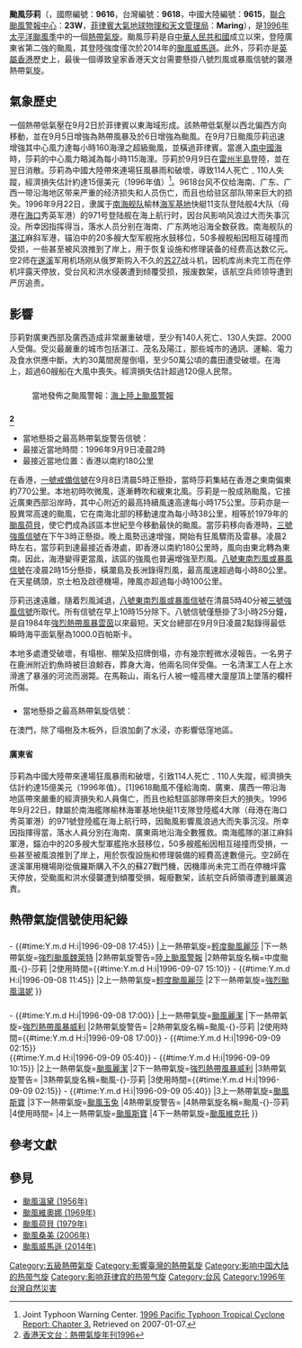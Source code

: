 {{multiple issues|
{{expand|time=2014-06-16T09:11:12+00:00}}
{{expert|time=2014-06-16T09:11:12+00:00}}
}}
{{NoteTA
|G1=TyphoonNew
|G2=TyphoonOld
|G3=Weather
|T=zh:颱風莎莉 (1996年); zh-cn:超强台风莎莉 (1996年); zh-hk:強颱風莎莉 (1996年); zh-mo:颱風莎莉 (1996年); zh-tw:強烈颱風莎莉 (1996年)
|1=zh:颱風莎莉; zh-cn:超强台风莎莉; zh-hk:強颱風莎莉; zh-mo:颱風莎莉; zh-tw:強烈颱風莎莉
|2=zh:Typhoon Sally; zh-cn:Super Typhoon Sally; zh-hk:Super Typhoon Sally; zh-mo:Typhoon Sally; zh-tw:Severe Typhoon Sally;
|skin=typhoon
}}
{{颱風基礎資訊新
|颱風名稱              = 颱風莎莉
|外文名稱              = Typhoon Sally
|外文語言              = 英文
|代表圖像              = Sally_Sept_7_1996_2248Z.png
|代表圖像名稱          = 颱風莎莉
|形成日期              = 1996年9月2日
|消散日期              = 1996年9月9日
|十分鐘平均風速JMA      = 120|JMA=knot
|十分鐘平均風速CWB      = 51|CWB=m/s
|十分鐘平均風速HKO      = 175
|二分鐘平均風速         = 58|NMC=m/s
|一分鐘平均風速         = 145|SSHS=knot
|最低氣壓              = 940
|財產損失              = 
|死傷人數              = 
|影響地區              = [[File:Flag_of_the_Philippines_(light_blue).svg|22px]] [[菲律賓|菲律賓]]<br>{{TWN}}<br>{{HKG-1959}}<br>{{MAC-1976}}<br>{{CHNML}}<br>{{VIE}}
|備註                  = 
|颱風路徑圖            = Sally 1996 track.png
|風季年份              = 1996
|風季位置              = 太平洋
}}

'''颱風莎莉'''（{{lang-en|'''Typhoon Sally'''}}，國際編號：'''9616'''，台灣編號：'''9618'''，中國大陸編號：'''9615'''，[[聯合颱風警報中心|聯合颱風警報中心]]：'''23W'''，[[菲律賓大氣地球物理和天文管理局|菲律賓大氣地球物理和天文管理局]]：'''Maring'''），是[[1996年太平洋颱風季|1996年太平洋颱風季]]中的一個[[熱帶氣旋|熱帶氣旋]]。颱風莎莉是自[[中華人民共和國|中華人民共和國]]成立以來，登陸廣東省第二強的颱風，其登陸強度僅次於2014年的[[颱風威馬遜_(2014年)|颱風威馬遜]]。此外，莎莉亦是[[英屬香港|英屬香港]]歷史上，最後一個導致皇家香港天文台需要懸掛八號烈風或暴風信號的襲港熱帶氣旋。

==氣象歷史==
一個熱帶低氣壓在9月2日於菲律賓以東海域形成。該熱帶低氣壓以西北偏西方向移動，並在9月5日增強為熱帶風暴及於6日增強為颱風。在9月7日颱風莎莉迅速增強其中心風力達每小時160海浬之超級颱風，並橫過菲律賓。當進入[[南中國海|南中國海]]時，莎莉的中心風力略減為每小時115海浬。莎莉於9月9日在[[雷州半島|雷州半島]]登陸，並在翌日消散。莎莉為中國大陸帶來連場狂風暴雨和破壞，導致114人死亡﹑110人失蹤，經濟損失估計約達15億美元（1996年值）<ref name="CH3">Joint Typhoon Warning Center. [http://www.usno.navy.mil/NOOC/nmfc-ph/RSS/jtwc/atcr/1996atcr/pdf/chapter3.pdf 1996 Pacific Typhoon Tropical Cyclone Report: Chapter 3.] {{Wayback|url=http://www.usno.navy.mil/NOOC/nmfc-ph/RSS/jtwc/atcr/1996atcr/pdf/chapter3.pdf |date=20110607031811 }} Retrieved on 2007-01-07.</ref>。9618台风不仅给海南、广东、广西一带沿海地区带来严重的经济损失和人员伤亡，而且也给驻区部队带来巨大的损失。1996年9月22日，隶属于[[南海舰队|南海舰队]]榆林[[海军基地|海军基地]]快艇11支队登陆舰4大队（母港在[[海口|海口]]秀英军港）的971号登陆舰在海上航行时，因台风影响风浪过大而失事沉没。所幸因指挥得当，落水人员分别在海南、广东两地沿海全数获救。南海舰队的[[湛江|湛江]]麻斜军港，锚泊中的20多艘大型军舰拖水鼓移位，50多艘舰船因相互碰撞而受损，一些甚至被风浪推到了岸上，用于恢复设施和修理装备的经费高达数亿元。空2师在[[遂溪|遂溪]]军用机场刚从俄罗斯购入不久的[[苏27|苏27]]战斗机，因机库尚未完工而在停机坪露天停放，受台风和洪水侵袭遭到倾覆受损，报废数架，该航空兵师领导遭到严厉追责。

==影響==
莎莉對廣東西部及廣西造成非常嚴重破壞，至少有140人死亡、130人失踪、2000人受傷。受災最嚴重的城市包括湛江、茂名及陽江，那些城市的通訊、運輸、電力及食水供應中斷。大約30萬間房屋倒塌，至少50萬公頃的農田遭受破壞。在海上，超過60艘船在大風中喪失。經濟損失估計超過120億人民幣。
==={{TWN}}===
:當地發佈之颱風警報：[[海上颱風警報|海上]][[陸上颱風警報|陸上颱風警報]]

==={{HKG-1959}}<ref name="hk">[http://www.hko.gov.hk/publica/tc/tc1996.pdf 香港天文台：熱帶氣旋年刊1996]</ref>===
{{HKTY Wind|hour|長洲=88|西貢=54|啟德=40|赤鱲角=45|流浮山=43|青衣=32|沙田=30|打鼓嶺=31|remark=此圖假設莎莉襲港時，天文台已引入8個指定自動氣象站作指標。}}
*當地懸掛之最高熱帶氣旋警告信號：{{HKTY|8SE}}
*最接近當地時間：1996年9月9日凌晨2時
*最接近當地位置：香港以南約180公里

在香港，[[一號戒備信號|一號戒備信號]]在9月8日清晨5時正懸掛，當時莎莉集結在香港之東南偏東約770公里。本地初時吹微風，逐漸轉吹和緩東北風。莎莉是一股成熟颱風，它接近廣東西部沿岸時，其中心附近的最高持續風速高達每小時175公里。莎莉亦是一股異常高速的颱風，它在南海北部的移動速度為每小時38公里，相等於1979年的[[颱風荷貝|颱風荷貝]]，使它們成為該區本世紀至今移動最快的颱風。當莎莉移向香港時，[[三號強風信號|三號強風信號]]在下午3時正懸掛。晚上風勢迅速增強，開始有狂風驟雨及雷暴。凌晨2時左右，當莎莉到達最接近香港處，即香港以南約180公里時，風向由東北轉為東南。因此，海港變得更當風，該區的強風也普遍增強至烈風。[[八號東南烈風或暴風信號|八號東南烈風或暴風信號]]在凌晨2時15分懸掛，橫瀾島及長洲錄得烈風，最高風速超過每小時80公里。在天星碼頭，京士柏及啟德機場，陣風亦超過每小時100公里。

莎莉迅速遠離，隨着烈風減退，[[八號東南烈風或暴風信號|八號東南烈風或暴風信號]]在清晨5時40分被[[三號強風信號|三號強風信號]]所取代。所有信號在早上10時15分除下。八號信號僅懸掛了3小時25分鐘，是自1984年[[強烈熱帶風暴雲茵|強烈熱帶風暴雲茵]]以來最短。天文台總部在9月9日凌晨2點錄得最低瞬時海平面氣壓為1000.0百帕斯卡。

本地多處遭受破壞，有塌樹、棚架及招牌倒塌，亦有幾宗輕微水浸報告。一名男子在鹿洲附近釣魚時被巨浪鯨吞，葬身大海，他兩名同伴受傷。一名清潔工人在上水滑進了暴漲的河流而溺斃。在馬鞍山，兩名行人被一幢高樓大廈屋頂上墜落的欄杆所傷。

==={{MAC-1976}}===
*當地懸掛之最高熱帶氣旋信號：{{MOTY|8NE/SE}}
在澳門，除了塌樹及木板外，巨浪加劇了水浸，亦影響低窪地區。

==={{CHNML}}===
====廣東省====
莎莉為中國大陸帶來連場狂風暴雨和破壞，引致114人死亡﹑110人失蹤，經濟損失估計約達15億美元（1996年值）。[1]9618颱風不僅給海南、廣東、廣西一帶沿海地區帶來嚴重的經濟損失和人員傷亡，而且也給駐區部隊帶來巨大的損失。1996年9月22日，隸屬於南海艦隊榆林海軍基地快艇11支隊登陸艦4大隊（母港在海口秀英軍港）的971號登陸艦在海上航行時，因颱風影響風浪過大而失事沉沒。所幸因指揮得當，落水人員分別在海南、廣東兩地沿海全數獲救。南海艦隊的湛江麻斜軍港，錨泊中的20多艘大型軍艦拖水鼓移位，50多艘艦船因相互碰撞而受損，一些甚至被風浪推到了岸上，用於恢復設施和修理裝備的經費高達數億元。空2師在遂溪軍用機場剛從俄羅斯購入不久的蘇27戰鬥機，因機庫尚未完工而在停機坪露天停放，受颱風和洪水侵襲遭到傾覆受損，報廢數架，該航空兵師領導遭到嚴厲追責。

==熱帶氣旋信號使用紀錄==

==={{TWN}}===
{{熱帶氣旋警告使用記錄
|氣象台={{flagicon|Taiwan}}[[交通部中央氣象局|中央氣象局]]
|警告系統=[[熱帶氣旋警告#臺灣|颱風警報]]
|熱帶氣旋警告=[[海上颱風警報|海上颱風警報]]
|熱帶氣旋名稱=中度颱風-{}-莎莉
|使用時間={{#time:Y.m.d H:i|1996-09-07 09:00}} - {{#time:Y.m.d H:i|1996-09-08 17:45}}
|上一熱帶氣旋=[[1996年太平洋颱風季#熱帶風暴麗莎_(Lisa)|輕度颱風麗莎]]
|下一熱帶氣旋=[[1996年太平洋颱風季#颱風維奧莉_(Violet)|強烈颱風魏萊特]]
|2熱帶氣旋警告=[[陸上颱風警報|陸上颱風警報]]
|2熱帶氣旋名稱=中度颱風-{}-莎莉
|2使用時間={{#time:Y.m.d H:i|1996-09-07 15:10}} - {{#time:Y.m.d H:i|1996-09-08 11:45}}
|2上一熱帶氣旋=[[1996年太平洋颱風季#熱帶風暴麗莎_(Lisa)|輕度颱風麗莎]]
|2下一熱帶氣旋=[[颱風芸妮_(1997年)|強烈颱風溫妮]]
}}

==={{HKG-1959}}===
{{熱帶氣旋警告使用記錄
|氣象台=[[File:Flag_of_Hong_Kong_(1959-1997).svg|22px]][[皇家香港天文台|皇家香港天文台]]
|熱帶氣旋警告={{HKTY|1}}
|警告系統=[[香港熱帶氣旋警告信號|熱帶氣旋警告信號]]
|熱帶氣旋名稱=颱風-{}-莎莉
|使用時間={{#time:Y.m.d H:i|1996-09-08 05:00}} - {{#time:Y.m.d H:i|1996-09-08 17:00}}
|上一熱帶氣旋=[[1996年太平洋颱風季#颱風麗潔_(Niki)|颱風麗潔]]
|下一熱帶氣旋=[[1996年太平洋颱風季#強烈熱帶風暴威利_(Willie)|強烈熱帶風暴威利]]
|2熱帶氣旋警告={{HKTY|3}}
|2熱帶氣旋名稱=颱風-{}-莎莉
|2使用時間={{#time:Y.m.d H:i|1996-09-08 17:00}} - {{#time:Y.m.d H:i|1996-09-09 02:15}}<br>{{#time:Y.m.d H:i|1996-09-09 05:40}} - {{#time:Y.m.d H:i|1996-09-09 10:15}}
|2上一熱帶氣旋=[[1996年太平洋颱風季#颱風麗潔_(Niki)|颱風麗潔]]
|2下一熱帶氣旋=[[1996年太平洋颱風季#強烈熱帶風暴威利_(Willie)|強烈熱帶風暴威利]]
|3熱帶氣旋警告={{HKTY|8SE}}
|3熱帶氣旋名稱=颱風-{}-莎莉
|3使用時間={{#time:Y.m.d H:i|1996-09-09 02:15}} - {{#time:Y.m.d H:i|1996-09-09 05:40}}
|3上一熱帶氣旋=[[颱風斯寶_(1995年)|颱風斯寶]]
|3下一熱帶氣旋=[[強烈熱帶風暴玉兔_(2001年)|颱風玉兔]]
|4熱帶氣旋警告={{HKTY|8}}
|4熱帶氣旋名稱=颱風-{}-莎莉
|4使用時間=
|4上一熱帶氣旋=[[颱風斯寶_(1995年)|颱風斯寶]]
|4下一熱帶氣旋=[[颱風維克托|颱風維克托]]
}}

==參考文獻==
{{Reflist}}

==參見==
*[[颱風溫黛_(1956年)|颱風溫黛 (1956年)]]
*[[颱風維奧娜_(1969年)|颱風維奧娜 (1969年)]]
*[[颱風荷貝_(1979年)|颱風荷貝 (1979年)]]
*[[颱風桑美_(2006年)|颱風桑美 (2006年)]]
*[[颱風威馬遜_(2014年)|颱風威馬遜 (2014年)]]
{{香港颱風}}
{{台灣颱風}}
{{澳門颱風}}

[[Category:五級熱帶氣旋|Category:五級熱帶氣旋]]
[[Category:影響臺灣的熱帶氣旋|Category:影響臺灣的熱帶氣旋]]
[[Category:影响中国大陆的热带气旋|Category:影响中国大陆的热带气旋]]
[[Category:影响菲律宾的热带气旋|Category:影响菲律宾的热带气旋]]
[[Category:台风|Category:台风]]
[[Category:1996年台灣自然災害|Category:1996年台灣自然災害]]